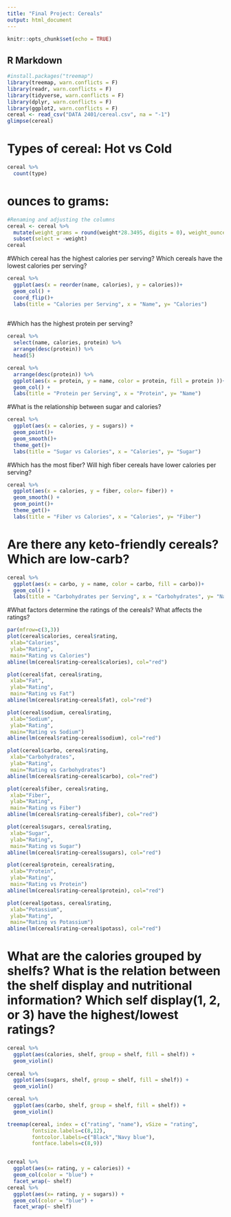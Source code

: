 ```yaml
---
title: "Final Project: Cereals"
output: html_document
---
```


```r
knitr::opts_chunk$set(echo = TRUE)
```

## R Markdown



```r
#install.packages("treemap")
library(treemap, warn.conflicts = F)
library(readr, warn.conflicts = F)
library(tidyverse, warn.conflicts = F)
library(dplyr, warn.conflicts = F)
library(ggplot2, warn.conflicts = F) 
cereal <- read_csv("DATA 2401/cereal.csv", na = "-1")
glimpse(cereal)
```
# Types of cereal: Hot vs Cold
```r
cereal %>% 
  count(type)
```


# ounces to grams:
```r
#Renaming and adjusting the columns 
cereal <- cereal %>% 
  mutate(weight_grams = round(weight*28.3495, digits = 0), weight_ounces = weight, rating = ceiling(rating)) %>% 
  subset(select = -weight)
cereal

```

#Which cereal has the highest calories per serving? Which cereals have the lowest calories per serving?

```r

cereal %>%
  ggplot(aes(x = reorder(name, calories), y = calories))+
  geom_col() +
  coord_flip()+ 
  labs(title = "Calories per Serving", x = "Name", y= "Calories")
  
```


#Which has the highest protein per serving?
```r
cereal %>% 
  select(name, calories, protein) %>% 
  arrange(desc(protein)) %>% 
  head(5)

cereal %>% 
  arrange(desc(protein)) %>% 
  ggplot(aes(x = protein, y = name, color = protein, fill = protein ))+
  geom_col() +
  labs(title = "Protein per Serving", x = "Protein", y= "Name")

```


#What is the relationship between sugar and calories? 
```r
cereal %>% 
  ggplot(aes(x = calories, y = sugars)) +
  geom_point()+
  geom_smooth()+ 
  theme_get()+
  labs(title = "Sugar vs Calories", x = "Calories", y= "Sugar")
```

#Which has the most fiber? Will high fiber cereals have lower calories per serving?  
```r

cereal %>% 
  ggplot(aes(x = calories, y = fiber, color= fiber)) +
  geom_smooth() +
  geom_point()+ 
  theme_get()+
  labs(title = "Fiber vs Calories", x = "Calories", y= "Fiber")

```

# Are there any keto-friendly cereals? Which are low-carb? 
```r

cereal %>% 
  ggplot(aes(x = carbo, y = name, color = carbo, fill = carbo))+
  geom_col() +
  labs(title = "Carbohydrates per Serving", x = "Carbohydrates", y= "Name")


```
#What factors determine the ratings of the cereals? What affects the ratings? 

```r
par(mfrow=c(3,3))
plot(cereal$calories, cereal$rating,  
 xlab="Calories",
 ylab="Rating",
 main="Rating vs Calories")
abline(lm(cereal$rating~cereal$calories), col="red")

plot(cereal$fat, cereal$rating, 
 xlab="Fat",
 ylab="Rating",
 main="Rating vs Fat")
abline(lm(cereal$rating~cereal$fat), col="red")

plot(cereal$sodium, cereal$rating,
 xlab="Sodium",
 ylab="Rating",
 main="Rating vs Sodium")
abline(lm(cereal$rating~cereal$sodium), col="red")

plot(cereal$carbo, cereal$rating,
 xlab="Carbohydrates",
 ylab="Rating",
 main="Rating vs Carbohydrates")
abline(lm(cereal$rating~cereal$carbo), col="red")

plot(cereal$fiber, cereal$rating,
 xlab="Fiber",
 ylab="Rating",
 main="Rating vs Fiber")
abline(lm(cereal$rating~cereal$fiber), col="red")

plot(cereal$sugars, cereal$rating,
 xlab="Sugar",
 ylab="Rating",
 main="Rating vs Sugar")
abline(lm(cereal$rating~cereal$sugars), col="red")

plot(cereal$protein, cereal$rating,
 xlab="Protein",
 ylab="Rating",
 main="Rating vs Protein")
abline(lm(cereal$rating~cereal$protein), col="red")

plot(cereal$potass, cereal$rating,
 xlab="Potassium",
 ylab="Rating",
 main="Rating vs Potassium")
abline(lm(cereal$rating~cereal$potass), col="red")


```


# What are the calories grouped by shelfs? What is the relation between the shelf display and nutritional information? Which self display(1, 2, or 3) have the highest/lowest ratings? 

```r
cereal %>% 
  ggplot(aes(calories, shelf, group = shelf, fill = shelf)) + 
  geom_violin()         
  
cereal %>% 
  ggplot(aes(sugars, shelf, group = shelf, fill = shelf)) + 
  geom_violin()    

cereal %>% 
  ggplot(aes(carbo, shelf, group = shelf, fill = shelf)) + 
  geom_violin()  
```


```r
treemap(cereal, index = c("rating", "name"), vSize = "rating", 
        fontsize.labels=c(8,12),               
        fontcolor.labels=c("Black","Navy blue"),    
        fontface.labels=c(8,9))


cereal %>% 
  ggplot(aes(x= rating, y = calories)) +
  geom_col(color = "blue") +
  facet_wrap(~ shelf)
cereal %>% 
  ggplot(aes(x= rating, y = sugars)) +
  geom_col(color = "blue") +
  facet_wrap(~ shelf)


```